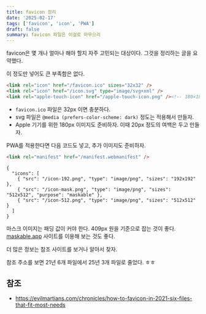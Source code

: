 ```yaml
---
title: favicon 정리
date: '2025-02-17'
tags: ['favicon', 'icon', 'PWA']
draft: false
summary: favicon 파일은 이걸로 마무으리
---
```


favicon은 몇 개나 얼마나 해야 할지 자주 고민되는 대상이다. 그것을 정리하는 글을 요약했다.

이 정도만 넣어도 큰 부족함은 없다.

```html
<link rel="icon" href="/favicon.ico" sizes="32x32" />
<link rel="icon" href="/icon.svg" type="image/svg+xml" />
<link rel="apple-touch-icon" href="/apple-touch-icon.png" /><!-- 180×180 -->
```

- `favicon.ico` 파일은 32px 이면 충분하다.
- svg 파일은 `@media (prefers-color-scheme: dark)` 정도는 적용해서 만들자.
- Apple 기기를 위한 180px 이미지도 준비하자. 이때 20px 정도의 여백은 두고 만들자.

PWA를 적용한다면 다음 코드도 넣고, 추가 이미지도 준비하자.

```html
<link rel="manifest" href="/manifest.webmanifest" />
```

```json:manifest.webmanifest
{
  "icons": [
    { "src": "/icon-192.png", "type": "image/png", "sizes": "192x192" },
    { "src": "/icon-mask.png", "type": "image/png", "sizes": "512x512", "purpose": "maskable" },
    { "src": "/icon-512.png", "type": "image/png", "sizes": "512x512" }
  ]
}
```

마스크 이미지는 패딩 값이 커야 한다. 409px 원을 기준으로 잡는 것이 좋다. [maskable.app](https://maskable.app/) 사이트를 이용해 보는 것도 좋다.

더 많은 정보는 참조 사이트를 보거나 알아서 찾자.

참조 주소를 보면 21년 6개 파일에서 25년 3개 파일로 줄었다. ㅎㅎ

## 참조

- https://evilmartians.com/chronicles/how-to-favicon-in-2021-six-files-that-fit-most-needs
